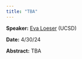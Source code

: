 ```yaml
---
title: "TBA"
---
```

**Speaker:** [Eva Loeser](https://www.google.com/search?q=eva+loeser&rlz=1C5CHFA_enUS810US810&oq=eva+loeser&gs_lcrp=EgZjaHJvbWUyBggAEEUYOdIBCDEzNjFqMGo3qAIAsAIA&sourceid=chrome&ie=UTF-8) (UCSD)

**Date:** 4/30/24

**Abstract:** TBA